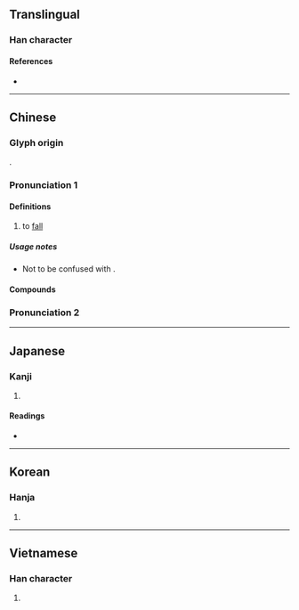 {{also|堕|墜}}
{{character info/new}}
==Translingual==

===Han character===
{{Han char|rn=32|rad=土|as=12|sn=15|four=74104|canj=NBG,XNBG|ids=⿱隋土}}

====References====
* {{Han ref|kx=0239.110|dkj=05481|dj=0478.120|hdz=10484.030|uh=58AE|ud=22702|bh=BC5A|bd=48218}}

----

==Chinese==
{{zh-forms|s=堕|alt=𫝡}}

===Glyph origin===
{{Han etym}}
{{Han compound|隋|土|c1=p|c2=s|ls=psc}}.

===Pronunciation 1===
{{zh-pron
|m=duò
|c=do6
|mn=ml:tō/qz:tō͘/tw:tūi
|mc=2+3
|oc=1,1+2
|cat=v
}}

====Definitions====
{{zh-hanzi}}

# to [[fall]]

=====Usage notes=====
* Not to be confused with {{zh-l|墜}}.

====Compounds====
{{zh-der|墮馬|墮胎|呱呱墮地|墮落|墮負|如墮煙霧|墮淚|功墮垂成|心膽墮地|倭墮髻|偎慵墮懶|偷墮|墮雲霧中|墮珥遺簪|墮業|墮崖|墮地|墮車|撇呆打墮|白墮|捨墮|瀝膽墮肝|騎者善墮|金谷墮樓|自甘墮落|遺簪墮履}}
===Pronunciation 2===
{{zh-see|隳|v|to [[destroy]]}}
----

==Japanese==
{{ja-kanji forms|堕|墮}}

===Kanji===
{{ja-kanji|grade=|rs=土12|shin=堕}}

# {{defn|lang=ja|sort=土12}}

====Readings====
* {{ja-readings|on=[[だ]] (da)|kun=[[くずれ]] (kuzureru), [[くずす]] (kuzusu), [[おちる]] (ochiru)}}

----

==Korean==

===Hanja===
{{ko-hanja|hangeul=타|rv=ta|mr=t'a}}

# {{defn|lang=ko|sort=土12}}

----

==Vietnamese==

===Han character===
{{vi-hantu|[[đoạ]], [[đụi]], [[doạ]], [[dụa]]|rs=土12}}

# {{defn|lang=vi}}